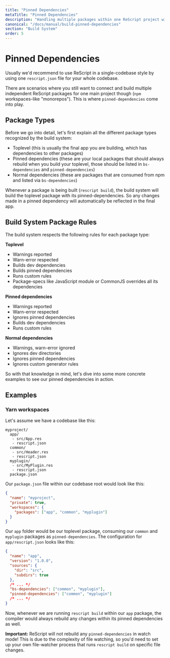 ```yaml
---
title: "Pinned Dependencies"
metaTitle: "Pinned Dependencies"
description: "Handling multiple packages within one ReScript project with pinned dependencies"
canonical: "/docs/manual/build-pinned-dependencies"
section: "Build System"
order: 5
---
```


# Pinned Dependencies

Usually we'd recommend to use ReScript in a single-codebase style by using one `rescript.json` file for your whole codebase.

There are scenarios where you still want to connect and build multiple independent ReScript packages for one main project though (`npm` workspaces-like "monorepos"). This is where `pinned-dependencies` come into play.

## Package Types

Before we go into detail, let's first explain all the different package types recognized by the build system:

- Toplevel (this is usually the final app you are building, which has dependencies to other packages)
- Pinned dependencies (these are your local packages that should always rebuild when you build your toplevel, those should be listed in `bs-dependencies` and `pinned-dependencies`)
- Normal dependencies (these are packages that are consumed from npm and listed via `bs-dependencies`)

Whenever a package is being built (`rescript build`), the build system will build the toplevel package with its pinned-dependencies. So any changes made in a pinned dependency will automatically be reflected in the final app.

## Build System Package Rules

The build system respects the following rules for each package type:

**Toplevel**

- Warnings reported
- Warn-error respected
- Builds dev dependencies
- Builds pinned dependencies
- Runs custom rules
- Package-specs like JavaScript module or CommonJS overrides all its dependencies

**Pinned dependencies**

- Warnings reported
- Warn-error respected
- Ignores pinned dependencies
- Builds dev dependencies
- Runs custom rules

**Normal dependencies**

- Warnings, warn-error ignored
- Ignores dev directories
- Ignores pinned dependencies
- Ignores custom generator rules

So with that knowledge in mind, let's dive into some more concrete examples to see our pinned dependencies in action.

## Examples

### Yarn workspaces

Let's assume we have a codebase like this:

```
myproject/
  app/
   - src/App.res
   - rescript.json
  common/
   - src/Header.res
   - rescript.json
  myplugin/
   - src/MyPlugin.res
   - rescript.json
  package.json
```

Our `package.json` file within our codebase root would look like this:

```json
{
  "name": "myproject",
  "private": true,
  "workspaces": {
    "packages": ["app", "common", "myplugin"]
  }
}
```

Our `app` folder would be our toplevel package, consuming our `common` and `myplugin` packages as `pinned-dependencies`. The configuration for `app/rescript.json` looks like this:

```json
{
  "name": "app",
  "version": "1.0.0",
  "sources": {
    "dir": "src",
    "subdirs": true
  },
  /* ... */
  "bs-dependencies": ["common", "myplugin"],
  "pinned-dependencies": ["common", "myplugin"]
  /* ... */
}
```

Now, whenever we are running `rescript build` within our `app` package, the compiler would always rebuild any changes within its pinned dependencies as well.

**Important:** ReScript will not rebuild any `pinned-dependencies` in watch mode! This is due to the complexity of file watching, so you'd need to set up your own file-watcher process that runs `rescript build` on specific file changes.
